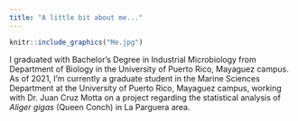 ```yaml
---
title: "A little bit about me..."
---
```


```r
knitr::include_graphics("Me.jpg")
```

I graduated with Bachelor's Degree in Industrial Microbiology from Department of Biology in the University of Puerto Rico, Mayaguez campus. As of 2021, I'm currently a graduate student in the Marine Sciences Department at the University of Puerto Rico, Mayaguez campus, working with Dr. Juan Cruz Motta on a project regarding the statistical analysis of *Aliger gigas* (Queen Conch) in La Parguera area.

